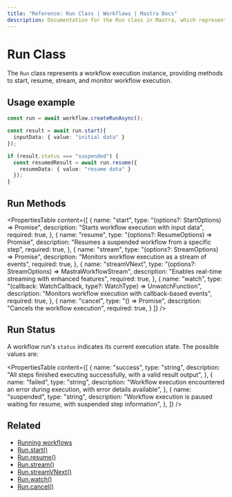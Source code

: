 ```yaml
---
title: "Reference: Run Class | Workflows | Mastra Docs"
description: Documentation for the Run class in Mastra, which represents a workflow execution instance.
---
```


# Run Class

The `Run` class represents a workflow execution instance, providing methods to start, resume, stream, and monitor workflow execution.

## Usage example

```typescript showLineNumbers copy
const run = await workflow.createRunAsync();

const result = await run.start({
  inputData: { value: "initial data" }
});

if (result.status === "suspended") {
  const resumedResult = await run.resume({
    resumeData: { value: "resume data" }
  });
}
```

## Run Methods

<PropertiesTable
  content={[
    {
      name: "start",
      type: "(options?: StartOptions) => Promise<WorkflowResult>",
      description: "Starts workflow execution with input data",
      required: true,
    },
    {
      name: "resume",
      type: "(options?: ResumeOptions) => Promise<WorkflowResult>",
      description: "Resumes a suspended workflow from a specific step",
      required: true,
    },
    {
      name: "stream",
      type: "(options?: StreamOptions) => Promise<StreamResult>",
      description: "Monitors workflow execution as a stream of events",
      required: true,
    },
    {
      name: "streamVNext",
      type: "(options?: StreamOptions) => MastraWorkflowStream",
      description: "Enables real-time streaming with enhanced features",
      required: true,
    },
    {
      name: "watch",
      type: "(callback: WatchCallback, type?: WatchType) => UnwatchFunction",
      description: "Monitors workflow execution with callback-based events",
      required: true,
    },
    {
      name: "cancel",
      type: "() => Promise<void>",
      description: "Cancels the workflow execution",
      required: true,
    }
  ]}
/>

## Run Status

A workflow run's `status` indicates its current execution state. The possible values are:

<PropertiesTable
  content={[
    {
      name: "success",
      type: "string",
      description:
        "All steps finished executing successfully, with a valid result output",
    },
    {
      name: "failed",
      type: "string",
      description:
        "Workflow execution encountered an error during execution, with error details available",
    },
    {
      name: "suspended",
      type: "string",
      description:
        "Workflow execution is paused waiting for resume, with suspended step information",
    },
  ]}
/>

## Related

- [Running workflows](/examples/workflows/running-workflows)
- [Run.start()](./run-methods/start)
- [Run.resume()](./run-methods/resume)
- [Run.stream()](./run-methods/stream)
- [Run.streamVNext()](./run-methods/streamVNext)
- [Run.watch()](./run-methods/watch)
- [Run.cancel()](./run-methods/cancel)

